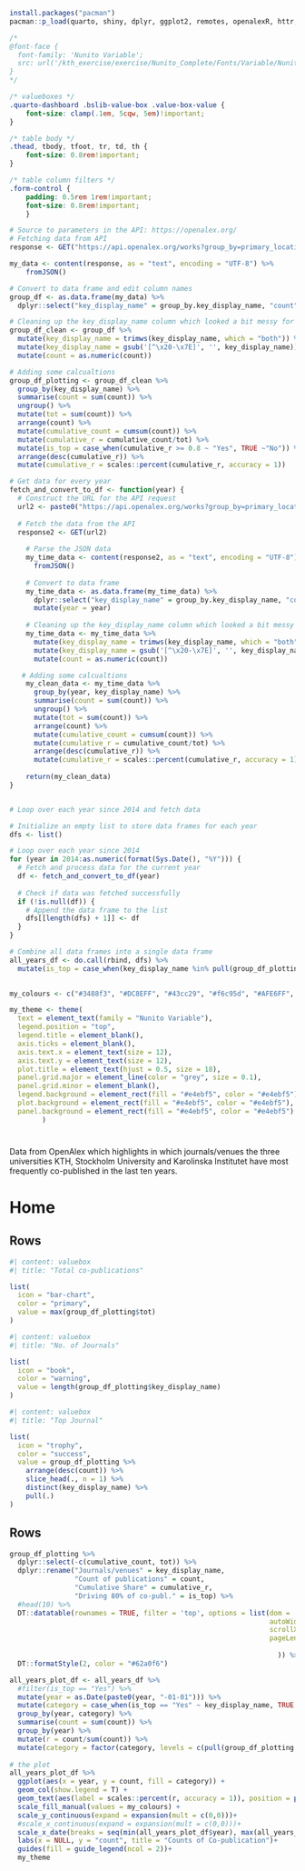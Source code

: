 
```r
install.packages("pacman")
pacman::p_load(quarto, shiny, dplyr, ggplot2, remotes, openalexR, httr, jsonlite, kableExtra, DT, stringr, scales, lubridate, bslib, bsicons)
```

```css
/*
@font-face {
  font-family: 'Nunito Variable';
  src: url('/kth_exercise/exercise/Nunito_Complete/Fonts/Variable/Nunito-Variable.ttf') format('truetype');
}
*/

/* valueboxes */
.quarto-dashboard .bslib-value-box .value-box-value {
    font-size: clamp(.1em, 5cqw, 5em)!important;
}

/* table body */
.thead, tbody, tfoot, tr, td, th {
    font-size: 0.8rem!important;
}

/* table column filters */
.form-control {
    padding: 0.5rem 1rem!important;
    font-size: 0.8rem!important;
    }
```


```r

# Source to parameters in the API: https://openalex.org/
# Fetching data from API
response <- GET("https://api.openalex.org/works?group_by=primary_location.source.id&filter=publication_year:2014-2024,authorships.institutions.lineage:i161593684,authorships.institutions.lineage:i28166907,authorships.institutions.lineage:i86987016")

my_data <- content(response, as = "text", encoding = "UTF-8") %>%
    fromJSON()

# Convert to data frame and edit column names
group_df <- as.data.frame(my_data) %>% 
  dplyr::select("key_display_name" = group_by.key_display_name, "count" = "group_by.count")

# Cleaning up the key_display_name column which looked a bit messy for some rows and making counts into a numeric
group_df_clean <- group_df %>% 
  mutate(key_display_name = trimws(key_display_name, which = "both")) %>% 
  mutate(key_display_name = gsub('[^\x20-\x7E]', '', key_display_name)) %>% 
  mutate(count = as.numeric(count))

# Adding some calcualtions
group_df_plotting <- group_df_clean %>% 
  group_by(key_display_name) %>% 
  summarise(count = sum(count)) %>% 
  ungroup() %>% 
  mutate(tot = sum(count)) %>% 
  arrange(count) %>% 
  mutate(cumulative_count = cumsum(count)) %>%  
  mutate(cumulative_r = cumulative_count/tot) %>%  
  mutate(is_top = case_when(cumulative_r >= 0.8 ~ "Yes", TRUE ~"No")) %>%
  arrange(desc(cumulative_r)) %>% 
  mutate(cumulative_r = scales::percent(cumulative_r, accuracy = 1)) 
```

```r

# Get data for every year
fetch_and_convert_to_df <- function(year) {
  # Construct the URL for the API request
  url2 <- paste0("https://api.openalex.org/works?group_by=primary_location.source.id&filter=publication_year:", year, ",authorships.institutions.lineage:i161593684,authorships.institutions.lineage:i28166907,authorships.institutions.lineage:i86987016")
  
  # Fetch the data from the API
  response2 <- GET(url2)
  
    # Parse the JSON data
    my_time_data <- content(response2, as = "text", encoding = "UTF-8") %>%
      fromJSON()
    
    # Convert to data frame
    my_time_data <- as.data.frame(my_time_data) %>% 
      dplyr::select("key_display_name" = group_by.key_display_name, "count" = "group_by.count") %>% 
      mutate(year = year)
    
    # Cleaning up the key_display_name column which looked a bit messy for some rows and making counts into a numeric
    my_time_data <- my_time_data %>% 
      mutate(key_display_name = trimws(key_display_name, which = "both")) %>% 
      mutate(key_display_name = gsub('[^\x20-\x7E]', '', key_display_name)) %>% 
      mutate(count = as.numeric(count))

   # Adding some calcualtions
    my_clean_data <- my_time_data %>% 
      group_by(year, key_display_name) %>% 
      summarise(count = sum(count)) %>% 
      ungroup() %>% 
      mutate(tot = sum(count)) %>% 
      arrange(count) %>% 
      mutate(cumulative_count = cumsum(count)) %>%  
      mutate(cumulative_r = cumulative_count/tot) %>%  
      arrange(desc(cumulative_r)) %>% 
      mutate(cumulative_r = scales::percent(cumulative_r, accuracy = 1)) 
    
    return(my_clean_data)
}


# Loop over each year since 2014 and fetch data

# Initialize an empty list to store data frames for each year
dfs <- list()

# Loop over each year since 2014
for (year in 2014:as.numeric(format(Sys.Date(), "%Y"))) {
  # Fetch and process data for the current year
  df <- fetch_and_convert_to_df(year)
  
  # Check if data was fetched successfully
  if (!is.null(df)) {
    # Append the data frame to the list
    dfs[[length(dfs) + 1]] <- df
  }
}

# Combine all data frames into a single data frame
all_years_df <- do.call(rbind, dfs) %>% 
  mutate(is_top = case_when(key_display_name %in% pull(group_df_plotting %>% filter(is_top == "Yes") %>% distinct(key_display_name)) ~ "Yes", TRUE ~ "No"))
  
```

```r

my_colours <- c("#3488f3", "#DC8EFF", "#43cc29", "#f6c95d", "#AFE6FF", "#00508C", "#FF009B", "#AF00FF", "#FFADD2", "#9CFFD2", "#FFFF00", "#FFFF9A", "#E1BE61", "#383C4B")

my_theme <- theme(
  text = element_text(family = "Nunito Variable"),
  legend.position = "top",
  legend.title = element_blank(),
  axis.ticks = element_blank(),
  axis.text.x = element_text(size = 12),
  axis.text.y = element_text(size = 12),
  plot.title = element_text(hjust = 0.5, size = 18),
  panel.grid.major = element_line(color = "grey", size = 0.1),
  panel.grid.minor = element_blank(),
  legend.background = element_rect(fill = "#e4ebf5", color = "#e4ebf5"),
  plot.background = element_rect(fill = "#e4ebf5", color = "#e4ebf5"),
  panel.background = element_rect(fill = "#e4ebf5", color = "#e4ebf5")
        )
```

#  {.sidebar}

Data from OpenAlex which highlights in which journals/venues the three universities KTH, Stockholm University and Karolinska Institutet have most frequently co-published in the last ten years.

# Home

## Rows {height="20%"}

```r
#| content: valuebox
#| title: "Total co-publications"

list(
  icon = "bar-chart",
  color = "primary",
  value = max(group_df_plotting$tot)
)
```

```r
#| content: valuebox
#| title: "No. of Journals"

list(
  icon = "book",
  color = "warning",
  value = length(group_df_plotting$key_display_name)
)
```

```r
#| content: valuebox
#| title: "Top Journal"

list(
  icon = "trophy",
  color = "success",
  value = group_df_plotting %>% 
    arrange(desc(count)) %>% 
    slice_head(., n = 1) %>% 
    distinct(key_display_name) %>% 
    pull(.)
)
```

## Rows {height="80%"}

```r

group_df_plotting %>% 
  dplyr::select(-c(cumulative_count, tot)) %>% 
  dplyr::rename("Journals/venues" = key_display_name,
                "Count of publications" = count,
                "Cumulative Share" = cumulative_r,
                "Driving 80% of co-publ." = is_top) %>% 
  #head(10) %>% 
  DT::datatable(rownames = TRUE, filter = 'top', options = list(dom = 'tip',
                                                                autoWidth = F,
                                                                scrollX=T,
                                                                pageLength = length(group_df_plotting$key_display_name)
                                                                
                                                                  )) %>% 
  DT::formatStyle(2, color = "#62a0f6")

```

```r
all_years_plot_df <- all_years_df %>% 
  #filter(is_top == "Yes") %>% 
  mutate(year = as.Date(paste0(year, "-01-01"))) %>% 
  mutate(category = case_when(is_top == "Yes" ~ key_display_name, TRUE ~ "Others")) %>% 
  group_by(year, category) %>% 
  summarise(count = sum(count)) %>% 
  group_by(year) %>% 
  mutate(r = count/sum(count)) %>% 
  mutate(category = factor(category, levels = c(pull(group_df_plotting %>% filter(is_top == "Yes") %>% distinct(key_display_name)),"Others")))
  
# the plot
all_years_plot_df %>% 
  ggplot(aes(x = year, y = count, fill = category)) +
  geom_col(show.legend = T) +
  geom_text(aes(label = scales::percent(r, accuracy = 1)), position = position_stack(vjust = .5))+
  scale_fill_manual(values = my_colours) +
  scale_y_continuous(expand = expansion(mult = c(0,0)))+
  #scale_x_continuous(expand = expansion(mult = c(0,0)))+
  scale_x_date(breaks = seq(min(all_years_plot_df$year), max(all_years_plot_df$year), by="1 year"), date_labels = "%Y", expand = expansion(mult = c(0,0)))+
  labs(x = NULL, y = "count", title = "Counts of Co-publication")+
  guides(fill = guide_legend(ncol = 2))+
  my_theme

```

 